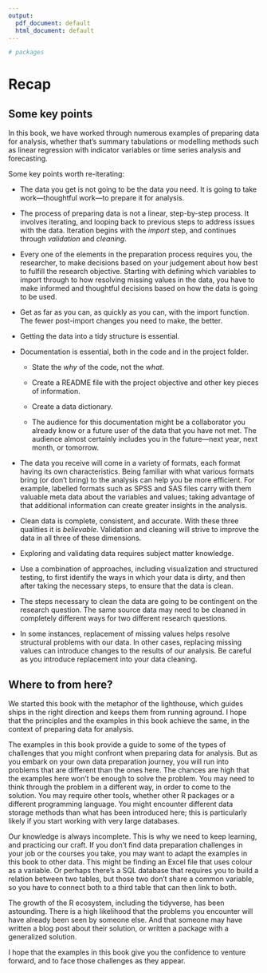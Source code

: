 ```yaml
---
output:
  pdf_document: default
  html_document: default
---
```



<!-- 
This file by Martin Monkman is licensed under a Creative Commons Attribution 4.0 International License. 
-->



```r

# packages

```


# Recap {#recap}


## Some key points

In this book, we have worked through numerous examples of preparing data for analysis, whether that's summary tabulations or modelling methods such as linear regression with indicator variables or time series analysis and forecasting.


Some key points worth re-iterating:

* The data you get is not going to be the data you need. It is going to take work—thoughtful work—to prepare it for analysis.

* The process of preparing data is not a linear, step-by-step process. It involves iterating, and looping back to previous steps to address issues with the data. Iteration begins with the _import_ step, and continues through _validation_ and _cleaning_.

* Every one of the elements in the preparation process requires you, the researcher, to make decisions based on your judgement about how best to fulfill the research objective. Starting with defining which variables to import through to how resolving missing values in the data, you have to make informed and thoughtful decisions based on how the data is going to be used.

* Get as far as you can, as quickly as you can, with the import function. The fewer post-import changes you need to make, the better.

* Getting the data into a tidy structure is essential.


* Documentation is essential, both in the code and in the project folder. 

  - State the _why_ of the code, not the _what_.

  - Create a README file with the project objective and other key pieces of information.
  
  - Create a data dictionary.
  
  - The audience for this documentation might be a collaborator you already know or a future user of the data that you have not met. The audience almost certainly includes you in the future—next year, next month, or tomorrow.


* The data you receive will come in a variety of formats, each format having its own characteristics. Being familiar with what various formats bring (or don't bring) to the analysis can help you be more efficient. For example, labelled formats such as SPSS and SAS files carry with them valuable meta data about the variables and values; taking advantage of that additional information can create greater insights in the analysis.


* Clean data is complete, consistent, and accurate. With these three qualities it is _believable_. Validation and cleaning will strive to improve the data in all three of these dimensions.


* Exploring and validating data requires subject matter knowledge. 

* Use a combination of approaches, including visualization and structured testing, to first identify the ways in which your data is dirty, and then after taking the necessary steps, to ensure that the data is clean.

* The steps necessary to clean the data are going to be contingent on the research question. The same source data may need to be cleaned in completely different ways for two different research questions.

* In some instances, replacement of missing values helps resolve structural problems with our data. In other cases, replacing missing values can introduce changes to the results of our analysis. Be careful as you introduce replacement into your data cleaning.



## Where to from here?

We started this book with the metaphor of the lighthouse, which guides ships in the right direction and keeps them from running aground. I hope that the principles and the examples in this book achieve the same, in the context of preparing data for analysis.

The examples in this book provide a guide to some of the types of challenges that you might confront when preparing data for analysis. But as you embark on your own data preparation journey, you will run into problems that are different than the ones here. The chances are high that the examples here won't be enough to solve the problem. You may need to think through the problem in a different way, in order to come to the solution. You may require other tools, whether other R packages or a different programming language. You might encounter different data storage methods than what has been introduced here; this is particularly likely if you start working with very large databases.

Our knowledge is always incomplete. This is why we need to keep learning, and practicing our craft. If you don't find data preparation challenges in your job or the courses you take, you may want to adapt the examples in this book to other data. This might be finding an Excel file that uses colour as a variable. Or perhaps there's a SQL database that requires you to build a relation between two tables, but those two don't share a common variable, so you have to connect both to a third table that can then link to both. 

The growth of the R ecosystem, including the tidyverse, has been astounding. There is a high likelihood that the problems you encounter will have already been seen by someone else. And that someone may have written a blog post about their solution, or written a package with a generalized solution. 

I hope that the examples in this book give you the confidence to venture forward, and to face those challenges as they appear.


